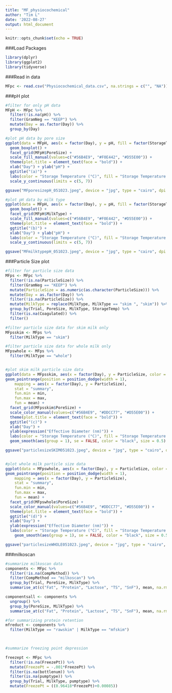 ---
title: "MF_physiocochemical"
author: "Tim L"
date: '2022-08-27'
output: html_document
---

```{r setup, include=FALSE}
knitr::opts_chunk$set(echo = TRUE)
```


###Load Packages
```{r}
library(dplyr)
library(ggplot2)
library(tidyverse)
```

###Read in data
```{r}
MFpc <- read.csv("Physiocochemical_data.csv", na.strings = c("", "NA"))
```

###pH plot
```{r}

#filter for only pH data
MFpH <- MFpc %>% 
  filter(!is.na(pH)) %>% 
  filter(GramNeg == "KEEP") %>% 
  mutate(Day = as.factor(Day)) %>% 
  group_by(Day)

#plot pH data by pore size
ggplot(data = MFpH, aes(x = factor(Day), y = pH, fill = factor(StorageTemp))) +
  geom_boxplot() +
  facet_grid(MFpH$PoreSize) +
  scale_fill_manual(values=c("#56B4E9", "#F0E442", "#D55E00")) +
  theme(plot.title = element_text(face = "bold")) +
  xlab("Day") + ylab("pH") +
  ggtitle("(a)") +
  labs(color = "Storage Temperature (°C)", fill = "Storage Temperature (°C)") +
  scale_y_continuous(limits = c(5, 7))

ggsave("MFporesizepH_051023.jpeg", device = "jpg", type = "cairo", dpi = 600)

#plot pH data by milk type
ggplot(data = MFpH, aes(x = factor(Day), y = pH, fill = factor(StorageTemp))) +
  geom_boxplot() +
  facet_grid(MFpH$MilkType) +
  scale_fill_manual(values=c("#56B4E9", "#F0E442", "#D55E00")) +
  theme(plot.title = element_text(face = "bold")) +
  ggtitle("(b)") +
  xlab("Day") + ylab("pH") +
  labs(color = "Storage Temperature (°C)", fill = "Storage Temperature (°C)") +
  scale_y_continuous(limits = c(5, 7))

ggsave("MFmilktypepH_051023.jpeg", device = "jpg", type = "cairo", dpi = 600)
```

###Particle Size plot
```{r}
#filter for particle size data
MFps <- MFpc %>% 
  filter(!is.na(ParticleSize)) %>% 
  filter(GramNeg == "KEEP") %>% 
  mutate(ParticleSize = as.numeric(as.character(ParticleSize))) %>% 
  mutate(Day = as.factor(Day)) %>%
  filter(!is.na(ParticleSize)) %>% 
  mutate(MilkType = replace(MilkType, MilkType == "skim ", "skim")) %>% 
  group_by(Trial, PoreSize, MilkType, StorageTemp) %>% 
  filter(is.na(Coagulated)) %>% 
  filter()

#filter particle size data for skim milk only
MFpsskim <- MFps %>% 
  filter(MilkType == "skim")

#filter particle size data for whole milk only
MFpswhole <- MFps %>% 
  filter(MilkType == "whole")


#plot skim milk particle size data
ggplot(data = MFpsskim, aes(x = factor(Day), y = ParticleSize, color = factor(StorageTemp))) +
geom_pointrange(position = position_dodge(width = 1),
    mapping = aes(x = factor(Day), y = ParticleSize),
    stat = "summary",
    fun.min = min,
    fun.max = max,
    fun = mean) +
  facet_grid(MFpsskim$PoreSize) +
  scale_color_manual(values=c("#56B4E9", "#DDCC77", "#D55E00")) +
  theme(plot.title = element_text(face = "bold")) +
  ggtitle("(c)") +
  xlab("Day") + 
  ylab(expression("Effective Diameter (nm)")) +
  labs(color = "Storage Temperature (°C)", fill = "Storage Temperature (°C)") +
  geom_smooth(aes(group = 1), se = FALSE, color = "black", size = 0.5)

ggsave("particlesizeSKIM051023.jpeg", device = "jpg", type = "cairo", dpi = 600)


#plot whole milk particle size data
ggplot(data = MFpswhole, aes(x = factor(Day), y = ParticleSize, color = factor(StorageTemp))) +
geom_pointrange(position = position_dodge(width = 1),
    mapping = aes(x = factor(Day), y = ParticleSize),
    stat = "summary",
    fun.min = min,
    fun.max = max,
    fun = mean) +
  facet_grid(MFpswhole$PoreSize) +
  scale_color_manual(values=c("#56B4E9", "#DDCC77", "#D55E00")) +
  theme(plot.title = element_text(face = "bold")) +
  ggtitle("(d)") +
  xlab("Day") + 
  ylab(expression("Effective Diameter (nm)")) +
  labs(color = "Storage Temperature (°C)", fill = "Storage Temperature (°C)") +
    geom_smooth(aes(group = 1), se = FALSE, color = "black", size = 0.5)

ggsave("particlesizeWHOLE051023.jpeg", device = "jpg", type = "cairo", dpi = 600)
```

###milkoscan
```{r}
#summarize milkoscan data
components <- MFpc %>% 
  filter(!is.na(CompMethod)) %>% 
  filter(CompMethod == "milkoscan") %>% 
  group_by(Trial, PoreSize, MilkType) %>% 
  summarise_at(c("Fat", "Protein", "Lactose", "TS", "SnF"), mean, na.rm = TRUE)

componentsall <- components %>% 
  ungroup() %>% 
  group_by(PoreSize, MilkType) %>% 
  summarise_at(c("Fat", "Protein", "Lactose", "TS", "SnF"), mean, na.rm = TRUE) 

#for summarizing protein retention
mfreduct <- components %>% 
  filter(MilkType == "rawskim" | MilkType == "mfskim")

  
```


```{r}
#summarize freezing point depression

freezept <- MFpc %>% 
  filter(!is.na(FreezePt)) %>% 
  mutate(FreezePt = -.001*FreezePt) %>% 
  filter(is.na(bottlenum)) %>% 
  filter(is.na(pumptype)) %>% 
  group_by(Trial, MilkType, pumptype) %>% 
  mutate(FreezePt = ((0.96418*FreezePt)+0.00085))


```

